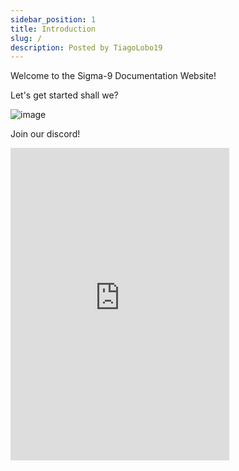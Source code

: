 ```yaml
---
sidebar_position: 1
title: Introduction
slug: /
description: Posted by TiagoLobo19
---
```

Welcome to the Sigma-9 Documentation Website!

Let's get started shall we?

![image](https://cdn.discordapp.com/attachments/1073693490229284975/1075019264332939295/image.png)

Join our discord!
<iframe src="https://discord.com/widget?id=1072090772222005328&theme=dark" width="350" height="500" allowtransparency="true" frameborder="0" sandbox="allow-popups allow-popups-to-escape-sandbox allow-same-origin allow-scripts"></iframe>
